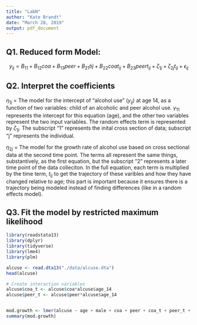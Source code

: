 ```yaml
---
title: "LabN"
author: "Kate Brandt"
date: "March 28, 2019"
output: pdf_document
---
```


## Q1. Reduced form Model:

  $$y_{ij} = B_{11} + B_{12} coa + B_{13} peer + B_{21}t{ij} + B_{22}coa t_{ij} + B_{23}peer t_{ij} + \zeta_{1j} + \zeta_{2j}t_{ij} + \epsilon_{ij}$$ 


## Q2. Interpret the coefficients

  $\eta_{1j}$ = The model for the intercept of "alcohol use" ($y_{ij}$) at age 14, as a function of two variables: child of an alcoholic and peer alcohol use. $\gamma_{11}$ represents the intercept for this equation (age), and the other two variables represent the two input variables. The random effects term is represented by $\zeta_{1j}$. The subscript "1" represents the inital cross section of data; subscript "j" represents the individual. 
  
  $\eta_{2j}$ = The model for the growth rate of alcohol use based on cross sectional data at the second time point. The terms all represent the same things, substantively, as the first equation, but the subscript "2" represents a later time point of the data colleciton. In the full equation, each term is multiplied by the time term, $t_{ij}$ to get the trajectory of these varibles and how they have changed relative to age; this part is important because it ensures there is a trajectory being modeled instead of finding differences (like in a random effects model). 
  
  
## Q3. Fit the model by restricted maximum likelihood

```r
library(readstata13)
library(dplyr)
library(tidyverse)
library(lme4)
library(plm)

alcuse <- read.dta13("./data/alcuse.dta")
head(alcuse)

# Create interaction variables
alcuse$coa_t <- alcuse$coa*alcuse$age_14
alcuse$peer_t <- alcuse$peer*alcuse$age_14


mod.growth <- lmer(alcuse ~ age + male + coa + peer + coa_t + peer_t + (1 + age_14 | id), data=alcuse)
summary(mod.growth)

```

